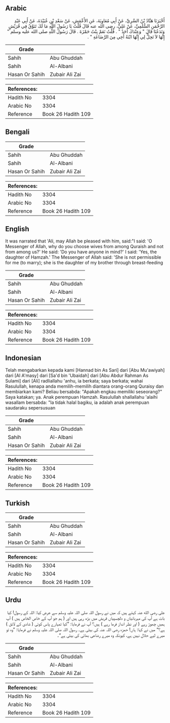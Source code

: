 ## Arabic


<div dir="rtl" lang="ar" style={{fontSize:'larger',backgroundColor:'#f8f9fa',padding:20}}>
أَخْبَرَنَا هَنَّادُ بْنُ السَّرِيِّ، عَنْ أَبِي مُعَاوِيَةَ، عَنِ الأَعْمَشِ، عَنْ سَعْدِ بْنِ عُبَيْدَةَ، عَنْ أَبِي عَبْدِ الرَّحْمَنِ السُّلَمِيِّ، عَنْ عَلِيٍّ، رضى الله عنه قَالَ قُلْتُ يَا رَسُولَ اللَّهِ مَا لَكَ تَنَوَّقُ فِي قُرَيْشٍ وَتَدَعُنَا قَالَ ‏"‏ وَعِنْدَكَ أَحَدٌ ‏"‏ ‏.‏ قُلْتُ نَعَمْ بِنْتُ حَمْزَةَ ‏.‏ قَالَ رَسُولُ اللَّهِ صلى الله عليه وسلم ‏"‏ إِنَّهَا لاَ تَحِلُّ لِي إِنَّهَا ابْنَةُ أَخِي مِنَ الرَّضَاعَةِ ‏"‏ ‏.‏
</div>
<div style={{backgroundColor:'#f8f9fa',padding:20, marginBottom: 10}}><table> <thead> <tr> <th>Grade</th> <th></th> </tr> </thead> <tbody> <tr><td>Sahih</td><td>Abu Ghuddah</td></tr><tr><td>Sahih</td><td>Al-Albani</td></tr><tr><td>Hasan Or Sahih</td><td>Zubair Ali Zai</td></tr></tbody></table><table> <thead> <tr> <th>References:</th> <th></th> </tr> </thead> <tbody><tr><td>Hadith No</td><td>3304</td></tr><tr><td>Arabic No</td><td>3304</td></tr><tr><td>Reference</td><td>Book 26 Hadith 109</td></tr></tbody></table></div>

## Bengali


<div dir="ltr" lang="bn" style={{fontSize:'larger',backgroundColor:'#f8f9fa',padding:20}}>

</div>
<div style={{backgroundColor:'#f8f9fa',padding:20, marginBottom: 10}}><table> <thead> <tr> <th>Grade</th> <th></th> </tr> </thead> <tbody> <tr><td>Sahih</td><td>Abu Ghuddah</td></tr><tr><td>Sahih</td><td>Al-Albani</td></tr><tr><td>Hasan Or Sahih</td><td>Zubair Ali Zai</td></tr></tbody></table><table> <thead> <tr> <th>References:</th> <th></th> </tr> </thead> <tbody><tr><td>Hadith No</td><td>3304</td></tr><tr><td>Arabic No</td><td>3304</td></tr><tr><td>Reference</td><td>Book 26 Hadith 109</td></tr></tbody></table></div>

## English


<div dir="ltr" lang="en" style={{fontSize:'larger',backgroundColor:'#f8f9fa',padding:20}}>
It was narrated that 'Ali, may Allah be pleased with him, said:"I said: 'O Messenger of Allah, why do you choose wives from among Quraish and not from among us?' He said: 'Do you have anyone in mind?' I said: 'Yes, the daughter of Hamzah.' The Messenger of Allah said: 'She is not permissible for me (to marry); she is the daughter of my brother through breast-feeding
</div>
<div style={{backgroundColor:'#f8f9fa',padding:20, marginBottom: 10}}><table> <thead> <tr> <th>Grade</th> <th></th> </tr> </thead> <tbody> <tr><td>Sahih</td><td>Abu Ghuddah</td></tr><tr><td>Sahih</td><td>Al-Albani</td></tr><tr><td>Hasan Or Sahih</td><td>Zubair Ali Zai</td></tr></tbody></table><table> <thead> <tr> <th>References:</th> <th></th> </tr> </thead> <tbody><tr><td>Hadith No</td><td>3304</td></tr><tr><td>Arabic No</td><td>3304</td></tr><tr><td>Reference</td><td>Book 26 Hadith 109</td></tr></tbody></table></div>

## Indonesian


<div dir="ltr" lang="id" style={{fontSize:'larger',backgroundColor:'#f8f9fa',padding:20}}>
Telah mengabarkan kepada kami [Hannad bin As Sari] dari [Abu Mu'awiyah] dari [Al A'masy] dari [Sa'd bin 'Ubaidah] dari [Abu Abdur Rahman As Sulami] dari [Ali] radliallahu 'anhu, ia berkata; saya berkata; wahai Rasulullah, kenapa anda memilih-memilih diantara orang-orang Quraisy dan membiarkan kami? Beliau bersabda: "Apakah engkau memiliki seseorang?" Saya katakan; ya. Anak perempuan Hamzah. Rasulullah shallallahu 'alaihi wasallam bersabda: "Ia tidak halal bagiku, ia adalah anak perempuan saudaraku sepersusuan
</div>
<div style={{backgroundColor:'#f8f9fa',padding:20, marginBottom: 10}}><table> <thead> <tr> <th>Grade</th> <th></th> </tr> </thead> <tbody> <tr><td>Sahih</td><td>Abu Ghuddah</td></tr><tr><td>Sahih</td><td>Al-Albani</td></tr><tr><td>Hasan Or Sahih</td><td>Zubair Ali Zai</td></tr></tbody></table><table> <thead> <tr> <th>References:</th> <th></th> </tr> </thead> <tbody><tr><td>Hadith No</td><td>3304</td></tr><tr><td>Arabic No</td><td>3304</td></tr><tr><td>Reference</td><td>Book 26 Hadith 109</td></tr></tbody></table></div>

## Turkish


<div dir="ltr" lang="tr" style={{fontSize:'larger',backgroundColor:'#f8f9fa',padding:20}}>

</div>
<div style={{backgroundColor:'#f8f9fa',padding:20, marginBottom: 10}}><table> <thead> <tr> <th>Grade</th> <th></th> </tr> </thead> <tbody> <tr><td>Sahih</td><td>Abu Ghuddah</td></tr><tr><td>Sahih</td><td>Al-Albani</td></tr><tr><td>Hasan Or Sahih</td><td>Zubair Ali Zai</td></tr></tbody></table><table> <thead> <tr> <th>References:</th> <th></th> </tr> </thead> <tbody><tr><td>Hadith No</td><td>3304</td></tr><tr><td>Arabic No</td><td>3304</td></tr><tr><td>Reference</td><td>Book 26 Hadith 109</td></tr></tbody></table></div>

## Urdu


<div dir="rtl" lang="ur" style={{fontSize:'larger',backgroundColor:'#f8f9fa',padding:20}}>
علی رضی الله عنہ کہتے ہیں کہ میں نے رسول اللہ صلی اللہ علیہ وسلم سے عرض کیا: اللہ کے رسول! کیا بات ہے آپ کی مہربانیاں و دلچسپیاں قریش میں بڑھ رہی ہیں اور ( ہم جو آپ کے خاص الخاص ہیں ) آپ ہمیں چھوڑ رہے ( اور نظر انداز فرما رہے ) ہیں؟ آپ نے فرمایا: ”کیا تمہارے پاس کوئی ( شادی کے لائق ) ہے؟“ میں نے کہا: ہاں! حمزہ رضی اللہ عنہ کی بیٹی ہے۔ رسول اللہ صلی اللہ علیہ وسلم نے فرمایا: ”وہ تو میرے لیے حلال نہیں ہے، کیونکہ وہ میرے رضاعی بھائی کی بیٹی ہے“۔
</div>
<div style={{backgroundColor:'#f8f9fa',padding:20, marginBottom: 10}}><table> <thead> <tr> <th>Grade</th> <th></th> </tr> </thead> <tbody> <tr><td>Sahih</td><td>Abu Ghuddah</td></tr><tr><td>Sahih</td><td>Al-Albani</td></tr><tr><td>Hasan Or Sahih</td><td>Zubair Ali Zai</td></tr></tbody></table><table> <thead> <tr> <th>References:</th> <th></th> </tr> </thead> <tbody><tr><td>Hadith No</td><td>3304</td></tr><tr><td>Arabic No</td><td>3304</td></tr><tr><td>Reference</td><td>Book 26 Hadith 109</td></tr></tbody></table></div>